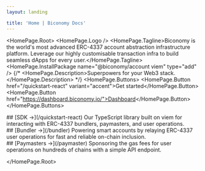 ```yaml
---
layout: landing

title: 'Home | Biconomy Docs'
---
```



<HomePage.Root>
  <HomePage.Logo />
  <HomePage.Tagline>Biconomy is the world's most advanced ERC-4337 account abstraction infrastructure platform. Leverage our highly customisable transaction infra to build seamless dApps for every user.</HomePage.Tagline>
  <HomePage.InstallPackage name="@biconomy/account viem" type="add" />
  {/* <HomePage.Description>Superpowers for your Web3 stack.</HomePage.Description> */}
  <HomePage.Buttons>
    <HomePage.Button href="/quickstart-react" variant="accent">Get started</HomePage.Button>
    <HomePage.Button href="https://dashboard.biconomy.io/">Dashboard</HomePage.Button>
  </HomePage.Buttons>

<div className="mx-0 mt-4 md:mx-4 xl:-mx-12 2xl:-mx-24">
    <div className="grid grid-cols-1 md:grid-cols-3 gap-6">
        <div>
            ## [<span className="underline text-orange-600 hover:text-orange-800 hover:underline">SDK →</span>](/quickstart-react)
            Our TypeScript library built on viem for interacting with ERC-4337 bundlers, paymasters, and user operations.
        </div>
        <div>
            ## [<span className="underline text-blue-600 hover:text-blue-800 hover:underline">Bundler →</span>](/bundler)
            Powering smart accounts by relaying ERC-4337 user operations for fast and reliable on-chain inclusion.
        </div>
        <div>
            ## [<span className="underline text-teal-600 hover:text-teal-800 hover:underline">Paymasters →</span>](/paymaster)
            Sponsoring the gas fees for user operations on hundreds of chains with a simple API endpoint.
        </div>
    </div>
</div>

</HomePage.Root>

